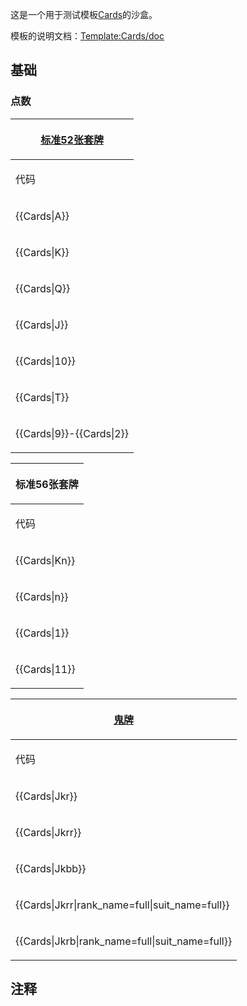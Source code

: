 这是一个用于测试模板[[Template:Cards|Cards]]的沙盒。

模板的说明文档：[[Template:Cards/doc]]

==基础==
===点数===
{| class="collapsible collapsed wikitable"
|-
! colspan="2"|[[:en:Standard 52-card deck|标准52张套牌]]
|-
!代码
!输出
|-
|<nowiki>{{Cards|A}}</nowiki>
|{{Cards|A}}
|-
|<nowiki>{{Cards|K}}</nowiki>
|{{Cards|K}}
|-
|<nowiki>{{Cards|Q}}</nowiki>
|{{Cards|Q}}
|-
|<nowiki>{{Cards|J}}</nowiki>
|{{Cards|J}}
|-
|<nowiki>{{Cards|10}}</nowiki>
|{{Cards|10}}
|-
|<nowiki>{{Cards|T}}</nowiki>
|{{Cards|T}}
|-
|<nowiki>{{Cards|9}}-{{Cards|2}}</nowiki>
|{{Cards|9}}-{{Cards|2}}
|}

{| class="collapsible collapsed wikitable"
|-
! colspan="3"|标准56张套牌
|-
!代码
!输出
!备注
|-
|<nowiki>{{Cards|Kn}}</nowiki>
|{{Cards|Kn}}
|骑士，出现在标准56张套牌中
|-
|<nowiki>{{Cards|n}}</nowiki>
|{{Cards|n}}
|骑士，出现在标准56张套牌中
|-
|<nowiki>{{Cards|1}}</nowiki>
|{{Cards|1}}
|标准56张套牌<ref>每种花色包含一个国王、王后、骑士和仆从（来自[[法国塔罗牌]]）</ref>
|-
|<nowiki>{{Cards|11}}</nowiki>
|{{Cards|J}}
|非标准56张套牌
|}

{| class="collapsible collapsed wikitable"
|-
! colspan="3"|[[鬼牌]]
|-
!代码
!输出
!备注
|-
|<nowiki>{{Cards|Jkr}}</nowiki>
|{{Cards|Jkr}}
|
|-
|<nowiki>{{Cards|Jkrr}}</nowiki>
|{{Cards|Jkrr}}
|使用“r”<span style="color: red;">（'''红色'''，'''r'''ed）</span>
|-
|<nowiki>{{Cards|Jkbb}}</nowiki>
|{{Cards|Jkbb}}
|使用“b”<span style="color: black;">（'''黑色'''，'''b'''lack）</span>
|-
|<nowiki>{{Cards|Jkrr|rank_name=full|suit_name=full}}</nowiki>
|{{Cards|Jkrr|rank_name=full|suit_name=full}}
|rowspan="2"|使用参数“rank_name”和“suit_name”
|-
|<nowiki>{{Cards|Jkrb|rank_name=full|suit_name=full}}</nowiki>
|{{Cards|Jkrb|rank_name=full|suit_name=full}}
|}


==注释==
<references />